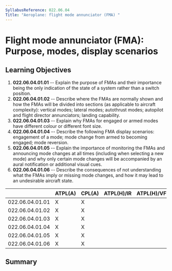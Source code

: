 ```yaml
---
SyllabusReference: 022.06.04
Title: "Aeroplane: flight mode annunciator (FMA) "
---
```


# Flight mode annunciator (FMA): Purpose, modes, display scenarios

## Learning Objectives

1.  **022.06.04.01.01** -- Explain the purpose of FMAs and their importance being
    the only indication of the state of a system rather than a switch position.
2.  **022.06.04.01.02** -- Describe where the FMAs are normally shown and how the
    FMAs will be divided into sections (as applicable to aircraft complexity):
    vertical modes; lateral modes; autothrust modes; autopilot and flight
    director annunciators; landing capability.
3.  **022.06.04.01.03** -- Explain why FMAs for engaged or armed modes have
    different colour or different font size.
4.  **022.06.04.01.04** -- Describe the following FMA display scenarios:
    engagement of a mode; mode change from armed to becoming engaged; mode
    reversion.
5.  **022.06.04.01.05** -- Explain the importance of monitoring the FMAs and
    announcing mode changes at all times (including when selecting a new mode)
    and why only certain mode changes will be accompanied by an aural
    notification or additional visual cues.
6.  **022.06.04.01.06** -- Describe the consequences of not understanding what
    the FMAs imply or missing mode changes, and how it may lead to an undesirable
    aircraft state.

|                 | ATPL(A) | CPL(A) | ATPL(H)/IR | ATPL(H)/VFR | CPL(H) | IR  | CBIR(A) |
| --------------- | ------- | ------ | ---------- | ----------- | ------ | --- | ------- |
| 022.06.04.01.01 | X       | X      |            |             |        | X   |         |
| 022.06.04.01.02 | X       | X      |            |             |        | X   |         |
| 022.06.04.01.03 | X       | X      |            |             |        | X   |         |
| 022.06.04.01.04 | X       | X      |            |             |        | X   |         |
| 022.06.04.01.05 | X       | X      |            |             |        | X   |         |
| 022.06.04.01.06 | X       | X      |            |             |        | X   |         |

## Summary
